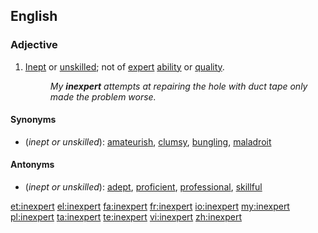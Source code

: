 ==English==

===Adjective===
{{en-adj}}

# [[inept|Inept]] or [[unskilled]]; not of [[expert]] [[ability]] or [[quality]].
#: ''My '''inexpert''' attempts at repairing the hole with duct tape only made the problem worse.''

====Synonyms====
*(''inept or unskilled''): [[amateurish]], [[clumsy]], [[bungling]], [[maladroit]]

====Antonyms====
*(''inept or unskilled''): [[adept]], [[proficient]], [[professional]], [[skillful]]

[[et:inexpert]]
[[el:inexpert]]
[[fa:inexpert]]
[[fr:inexpert]]
[[io:inexpert]]
[[my:inexpert]]
[[pl:inexpert]]
[[ta:inexpert]]
[[te:inexpert]]
[[vi:inexpert]]
[[zh:inexpert]]
